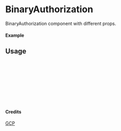 
<Meta of={BinaryAuthorization} title="GCP/BinaryAuthorization" />

# BinaryAuthorization

BinaryAuthorization component with different props.

#### Example

<Canvas of={BinaryAuthorization.Primary} />

## Usage

```ts
import { BinaryAuthorization } from "yadl-ui";

const Example = () => {
  return (
      <BinaryAuthorization />
  );
};

export default Example;
```

#### Credits
[GCP](https://cloud.google.com/icons)
